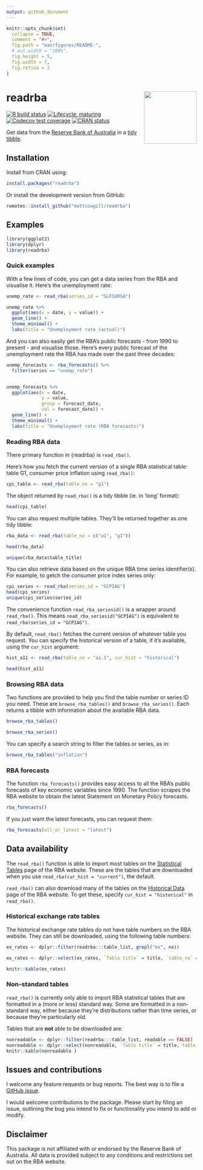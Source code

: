 ```yaml
---
output: github_document 
---
```


<!-- README.md is generated from README.Rmd. Please edit that file -->

```r
knitr::opts_chunk$set(
  collapse = TRUE,
  comment = "#>",
  fig.path = "man/figures/README-",
  # out.width = "100%",
  fig.height = 5,
  fig.width = 7,
  fig.retina = 2
)
```

# readrba <img src="man/figures/logo.png" align="right" height="139" />


<!-- badges: start -->

[![R build status](https://github.com/MattCowgill/readrba/workflows/R-CMD-check/badge.svg)](https://github.com/MattCowgill/readrba/actions) [![Lifecycle: maturing](https://img.shields.io/badge/lifecycle-maturing-blue.svg)](https://lifecycle.r-lib.org/articles/stages.html) [![Codecov test coverage](https://codecov.io/gh/MattCowgill/readrba/branch/master/graph/badge.svg)](https://app.codecov.io/gh/MattCowgill/readrba?branch=master)
[![CRAN status](https://www.r-pkg.org/badges/version/readrba)](https://CRAN.R-project.org/package=readrba)
<!-- badges: end -->

Get data from the [Reserve Bank of Australia](https://rba.gov.au/statistics/tables/) in a [tidy](https://tidyr.tidyverse.org/articles/tidy-data.html) [tibble](https://tibble.tidyverse.org). 

## Installation
Install from CRAN using:
```r
install.packages("readrba")
```

Or install the development version from GitHub:
```r
remotes::install_github("mattcowgill/readrba")
```

## Examples
```r
library(ggplot2)
library(dplyr)
library(readrba)
```

### Quick examples
With a few lines of code, you can get a data series from the RBA and visualise it.
Here's the unemployment rate:
```r
unemp_rate <- read_rba(series_id = "GLFSURSA") 

unemp_rate %>%
  ggplot(aes(x = date, y = value)) +
  geom_line() +
  theme_minimal() +
  labs(title = "Unemployment rate (actual)")
```

And you can also easily get the RBA's public forecasts - from 1990 to present -
and visualise those. Here's every public forecast of the unemployment rate the
RBA has made over the past three decades:

```r
unemp_forecasts <- rba_forecasts() %>%
  filter(series == "unemp_rate")


unemp_forecasts %>%
  ggplot(aes(x = date, 
             y = value, 
             group = forecast_date, 
             col = forecast_date)) +
  geom_line() +
  theme_minimal() +
  labs(title = "Unemployment rate (RBA forecasts)")
```


### Reading RBA data
There primary function in {readrba} is `read_rba()`.

Here's how you fetch the current version of a single RBA statistical table: table G1, consumer price inflation using `read_rba()`:

```r
cpi_table <- read_rba(table_no = "g1")
```

The object returned by `read_rba()` is a tidy tibble (ie. in 'long' format):

```r
head(cpi_table)
```

You can also request multiple tables. They'll be returned together as one tidy tibble:

```r
rba_data <- read_rba(table_no = c("a1", "g1"))

head(rba_data)

unique(rba_data$table_title)
```

You can also retrieve data based on the unique RBA time series identifier(s). For example, to getch the consumer price index series only:
```r
cpi_series <- read_rba(series_id = "GCPIAG")
head(cpi_series)
unique(cpi_series$series_id)
```

The convenience function `read_rba_seriesid()` is a wrapper around `read_rba()`. This means `read_rba_seriesid("GCPIAG")` is equivalent to `read_rba(series_id = "GCPIAG")`.

By default, `read_rba()` fetches the current version of whatever table you request. You can specify the historical version of a table, if it's available, using the `cur_hist` argument:

```r

hist_a11 <- read_rba(table_no = "a1.1", cur_hist = "historical")

head(hist_a11)
```

### Browsing RBA data
Two functions are provided to help you find the table number or series ID you need. These are `browse_rba_tables()` and `browse_rba_series()`. Each returns a tibble with information about the available RBA data. 

```r
browse_rba_tables()
```
```r
browse_rba_series()
```

You can specify a search string to filter the tables or series, as in:
```r
browse_rba_tables("inflation")
```

### RBA forecasts
The function `rba_forecasts()` provides easy access to all the RBA's public
forecasts of key economic variables since 1990. The function scrapes the 
RBA website to obtain the latest Statement on Monetary Policy forecasts.

```r
rba_forecasts()
```

If you just want the latest forecasts, you can request them:
```r
rba_forecasts(all_or_latest = "latest")
```

## Data availability

The `read_rba()` function is able to import most tables on the [Statistical Tables](https://rba.gov.au/statistics/tables/) page of the RBA website. These are the tables that are downloaded when you use `read_rba(cur_hist = "current")`, the default. 

`read_rba()` can also download many of the tables on the [Historical Data](https://rba.gov.au/statistics/historical-data.html) page of the RBA website. To get these, specify `cur_hist = "historical"` in `read_rba()`. 

### Historical exchange rate tables
The historical exchange rate tables do not have table numbers on the RBA website. They can still be downloaded, using the following table numbers:

```r
ex_rates <- dplyr::filter(readrba:::table_list, grepl("ex", no)) 

ex_rates <- dplyr::select(ex_rates, `Table title` = title, `table_no` = no)

knitr::kable(ex_rates)
```

### Non-standard tables
`read_rba()` is currently only able to import RBA statistical tables that are formatted in a (more or less) standard way. Some are formatted in a non-standard way, either because they're distributions rather than time series, or because they're particularly old. 

Tables that are **not** able to be downloaded are:

```r
nonreadable <- dplyr::filter(readrba:::table_list, readable == FALSE)
nonreadable <- dplyr::select(nonreadable, `Table title` = title, table_no = no, current_or_historical)
knitr::kable(nonreadable )
```

## Issues and contributions

I welcome any feature requests or bug reports. The best way is to file a [GitHub issue](https://github.com/MattCowgill/readrba/issues). 

I would welcome contributions to the package. Please start by filing an issue, outlining the bug you intend to fix or functionality you intend to add or modify.

## Disclaimer

This package is not affiliated with or endorsed by the Reserve Bank of Australia. All data is provided subject to any conditions and restrictions set out on the RBA website.
